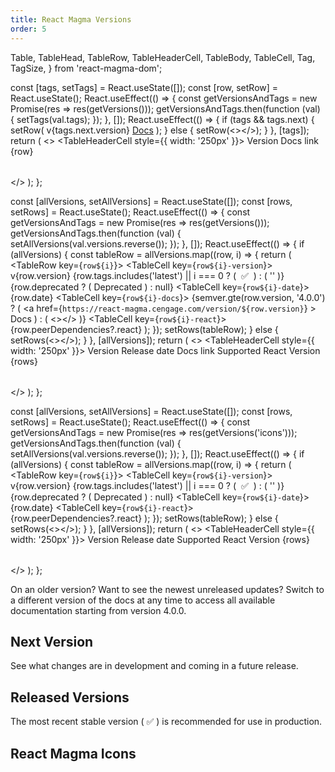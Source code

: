 ```yaml
---
title: React Magma Versions
order: 5
---
```


  Table,
  TableHead,
  TableRow,
  TableHeaderCell,
  TableBody,
  TableCell,
  Tag,
  TagSize,
} from 'react-magma-dom';


  const [tags, setTags] = React.useState([]);
  const [row, setRow] = React.useState();
  React.useEffect(() => {
    const getVersionsAndTags = new Promise(res => res(getVersions()));
    getVersionsAndTags.then(function (val) {
      setTags(val.tags);
    });
  }, []);
  React.useEffect(() => {
    if (tags && tags.next) {
      setRow(
        <TableRow>
          <TableCell>v{tags.next.version}</TableCell>
          <TableCell>
            <a href="https://next--upbeat-sinoussi-f675aa.netlify.app/">Docs</a>
          </TableCell>
        </TableRow>
      );
    } else {
      setRow(<></>);
    }
  }, [tags]);
  return (
    <>
      <Table minWidth={100}>
        <TableHead>
          <TableRow>
            <TableHeaderCell style={{ width: '250px' }}>
              Version
            </TableHeaderCell>
            <TableHeaderCell>Docs link</TableHeaderCell>
          </TableRow>
        </TableHead>
        <TableBody>{row}</TableBody>
      </Table>
    </>
  );
};

  const [allVersions, setAllVersions] = React.useState([]);
  const [rows, setRows] = React.useState();
  React.useEffect(() => {
    const getVersionsAndTags = new Promise(res => res(getVersions()));
    getVersionsAndTags.then(function (val) {
      setAllVersions(val.versions.reverse());
    });
  }, []);
  React.useEffect(() => {
    if (allVersions) {
      const tableRow = allVersions.map((row, i) => {
        return (
          <TableRow key={`row${i}`}>
            <TableCell key={`row${i}-version`}>
              v{row.version}
              {row.tags.includes('latest') || i === 0 ? (
                <span>&nbsp;✅&nbsp;</span>
              ) : (
                ''
              )}
              &nbsp;
              {row.deprecated ? (
                <Tag size={TagSize.small}>Deprecated</Tag>
              ) : null}
            </TableCell>
            <TableCell key={`row${i}-date`}>{row.date}</TableCell>
            <TableCell key={`row${i}-docs`}>
              {semver.gte(row.version, '4.0.0') ? (
                <a
                  href={`https://react-magma.cengage.com/version/${row.version}`}
                >
                  Docs
                </a>
              ) : (
                <></>
              )}
            </TableCell>
            <TableCell key={`row${i}-react`}>
              {row.peerDependencies?.react}
            </TableCell>
          </TableRow>
        );
      });
      setRows(tableRow);
    } else {
      setRows(<></>);
    }
  }, [allVersions]);
  return (
    <>
      <Table minWidth={100}>
        <TableHead>
          <TableRow>
            <TableHeaderCell style={{ width: '250px' }}>
              Version
            </TableHeaderCell>
            <TableHeaderCell>Release date</TableHeaderCell>
            <TableHeaderCell>Docs link</TableHeaderCell>
            <TableHeaderCell>Supported React Version</TableHeaderCell>
          </TableRow>
        </TableHead>
        <TableBody>{rows}</TableBody>
      </Table>
    </>
  );
};

  const [allVersions, setAllVersions] = React.useState([]);
  const [rows, setRows] = React.useState();
  React.useEffect(() => {
    const getVersionsAndTags = new Promise(res => res(getVersions('icons')));
    getVersionsAndTags.then(function (val) {
      setAllVersions(val.versions.reverse());
    });
  }, []);
  React.useEffect(() => {
    if (allVersions) {
      const tableRow = allVersions.map((row, i) => {
        return (
          <TableRow key={`row${i}`}>
            <TableCell key={`row${i}-version`}>
              v{row.version}
              {row.tags.includes('latest') || i === 0 ? (
                <span>&nbsp;✅&nbsp;</span>
              ) : (
                ''
              )}
              &nbsp;
              {row.deprecated ? (
                <Tag size={TagSize.small}>Deprecated</Tag>
              ) : null}
            </TableCell>
            <TableCell key={`row${i}-date`}>{row.date}</TableCell>
            <TableCell key={`row${i}-react`}>
              {row.peerDependencies?.react}
            </TableCell>
          </TableRow>
        );
      });
      setRows(tableRow);
    } else {
      setRows(<></>);
    }
  }, [allVersions]);
  return (
    <>
      <Table minWidth={100}>
        <TableHead>
          <TableRow>
            <TableHeaderCell style={{ width: '250px' }}>
              Version
            </TableHeaderCell>
            <TableHeaderCell>Release date</TableHeaderCell>
            <TableHeaderCell>Supported React Version</TableHeaderCell>
          </TableRow>
        </TableHead>
        <TableBody>{rows}</TableBody>
      </Table>
    </>
  );
};

<PageContent componentName="react_magma_versions" type="api_intro">

<LeadParagraph>
  On an older version? Want to see the newest unreleased updates? Switch to a
  different version of the docs at any time to access all available
  documentation starting from version 4.0.0.
</LeadParagraph>

## Next Version

See what changes are in development and coming in a future release.

<NextVersionTable />

## Released Versions

The most recent stable version (&nbsp;✅&nbsp;) is recommended for use in production.

<ReleasedVersionsTable />

## React Magma Icons

<IconsTable />

</PageContent>
